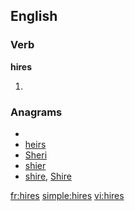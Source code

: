 
==English==

===Verb===
'''hires'''

# {{third-person singular of|[[hire]]}}

===Anagrams===
* {{alphagram|ehirs}}
* [[heirs#English|heirs]]
* [[Sheri#English|Sheri]]
* [[shier#English|shier]]
* [[shire#English|shire]], [[Shire#English|Shire]]

[[fr:hires]]
[[simple:hires]]
[[vi:hires]]